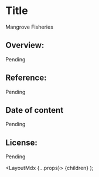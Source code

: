 
# Title

Mangrove Fisheries

## Overview:

Pending

## Reference:

Pending

## Date of content

Pending

## License:

Pending
  

  <LayoutMdx {...props}>
    {children}
  </LayoutMdx>
);